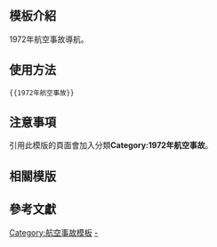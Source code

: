 <includeonly><!-- 在這裡加入模板的保護標識 --></includeonly><noinclude>{{Documentation subpage}}</noinclude>
<!-- 在本行下編輯模板說明 -->

== 模板介紹 ==

1972年航空事故導航。

==使用方法==

<pre>{{1972年航空事故}}</pre>

== 注意事項 ==

引用此模版的頁面會加入分類'''Category:1972年航空事故'''。

== 相關模版 ==

{{歷年航空事故模板}}

== 參考文獻 ==

<includeonly>
<!-- 本行下加入模板的分類 -->
[[Category:航空事故模板]]
[[Category:1972年航空事故|-]]
</includeonly>